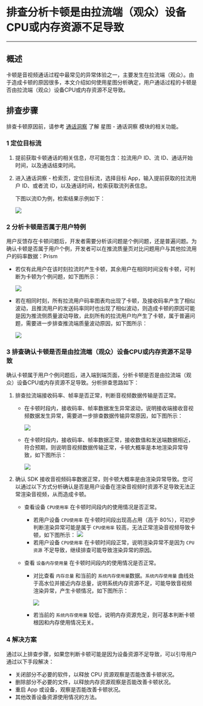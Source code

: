 # 排查分析卡顿是由拉流端（观众）设备 CPU或内存资源不足导致

- - -

## 概述

卡顿是音视频通话过程中最常见的异常体验之一，主要发生在拉流端（观众）。由于造成卡顿的原因很多，本文介绍如何使用星图分析确定，用户通话过程的卡顿是否由拉流端（观众）设备CPU或内存资源不足导致。
## 排查步骤

<Note title="说明">

排查卡顿原因前，请参考 [通话洞察](../../Guides/Communication%20Insights/Function%20introduction.mdx) 了解 星图 - 通话洞察 模块的相关功能。
</Note>

### 1 定位目标流

1. 提前获取卡顿通话的相关信息，尽可能包含：拉流用户 ID、流 ID、通话开始时间，以及通话结束时间。

2. 进入通话洞察 - 检索页，定位目标流，选择目标 App，输入提前获取的拉流用户 ID、或者流 ID，以及通话时间，检索获取流列表信息。

    下图以流ID为例，检索结果示例如下：

    <Frame width="512" height="auto" caption=""><img src="https://doc-media.zego.im/sdk-doc/Pics/Prism/2_dingweimubiaoliu.png" /></Frame>


### 2 分析卡顿是否属于用户特例

用户反馈存在卡顿问题后，开发者需要分析该问题是个例问题，还是普遍问题。为确认卡顿是否属于用户个例，开发者可以在推流质量页对比问题用户与其他拉流用户的码率数据：Prism

- 若仅有此用户在该时刻拉流时产生卡顿，其余用户在相同时间没有卡顿，可判断为卡顿为个例问题，如下图所示：

    <Frame width="512" height="auto" caption=""><img src="https://doc-media.zego.im/sdk-doc/Pics/xingtu_anli/kadunpaicha_xiaxingwangluo/4_kadungeli.png" /></Frame>

- 若在相同时刻，所有拉流用户码率图表均出现了卡顿，及接收码率产生了相似波动，且推流用户的发送码率同时也出现了相似波动，则造成卡顿的原因可能是因为推流侧质量波动导致，此刻所有的拉流用户均产生了卡顿，属于普遍问题，需要进一步排查推流端质量波动原因，如下图所示：

    <Accordion title="普遍卡顿问题的码率与卡顿率示意图" defaultOpen="false">
      <Frame width="512" height="auto" caption=""><img src="https://doc-media.zego.im/sdk-doc/Pics/xingtu_anli/kadunpaicha_xiaxingwangluo/3_suoyouyonghukadun.png" /></Frame>
    </Accordion>


### 3 排查确认卡顿是否是由拉流端（观众）设备CPU或内存资源不足导致
确认卡顿属于用户个例问题后，进入端到端页面，分析卡顿是否是由拉流端（观众）设备CPU或内存资源不足导致。分析排查思路如下：

1. 排查拉流端接收码率、帧率是否正常，判断音视频数据传输是否正常。
    - 在卡顿时段内，接收码率、帧率数据发生异常波动，说明接收端接收音视频数据发生异常，需要进一步排查数据传输异常原因，如下图所示：

      <Accordion title="接收端帧率、码率异常示意图" defaultOpen="false">
        <Frame width="512" height="auto" caption=""><img src="https://doc-media.zego.im/sdk-doc/Pics/xingtu_anli/kadunpaicha_xiaxingwangluo/5_zhenmalvyichang.png" /></Frame>
      </Accordion>

    - 在卡顿时段内，接收码率、帧率数据正常，接收数值和发送端数据相近，符合预期，则说明音视频数据传输正常，卡顿大概率是本地渲染异常导致，如下图所示：
        
        <Frame width="512" height="auto" caption=""><img src="https://doc-media.zego.im/sdk-doc/Pics/xingtu_anli/kadunpaicha_xiaxingwangluo/6_zhenmalvzhengchang.png" /></Frame>

2. 确认 SDK 接收音视频码率数据正常，则卡顿大概率是由渲染异常导致。您可以通过以下方式分析确认是否是用户设备在渲染音视频时资源不足导致无法正常渲染音视频，从而造成卡顿。
    
    - 查看设备 `CPU使用率` 在卡顿时间段内的使用情况是否正常。
        - 若用户设备 `CPU使用率` 在卡顿时间段出现高占用（高于 80%），可初步判断渲染异常可能是属于 `CPU使用率` 较高，无法正常渲染音视频导致卡顿，如下图所示：
            <Frame width="512" height="auto" caption=""><img src="https://doc-media.zego.im/sdk-doc/Pics/xingtu_anli/kadunpaicha_xiaxingwangluo/shebeifuzaiyichang.png" /></Frame>
        - 若用户设备 `CPU使用率` 在卡顿时间段正常，说明渲染异常不是因为 `CPU资源` 不足导致，继续排查可能导致渲染异常的原因。

    - 查看 `设备内存使用量` 在卡顿时间段内的使用情况是否正常。
        - 对比查看 `内存总量` 和当前的 `系统内存使用量`数据。`系统内存使用量` 曲线处于高水位并接近内存总量，说明系统内存资源不足，可能导致音视频渲染异常，产生卡顿情况，如下图所示：

            <Frame width="512" height="auto" caption=""><img src="https://doc-media.zego.im/sdk-doc/Pics/xingtu_anli/kadunpaicha_xiaxingwangluo/neicunshiyongliangyichang.png" /></Frame>

        - 若当前的 `系统内存使用量` 较低，说明内存资源充足，则可基本判断卡顿根因和内存使用情况无关。

### 4 解决方案

通过以上排查步骤，如果您判断卡顿可能是因为设备资源不足导致，可以引导用户通过以下手段解决：
  - 关闭部分不必要的软件，以释放 CPU 资源观察是否能改善卡顿状况。
  - 删除部分不必要的文件，以释放内存资源观察是否能改善卡顿状况。
  - 重启 App 或设备，观察是否能改善卡顿状况。
  - 其他改善设备资源使用情况的方法。
